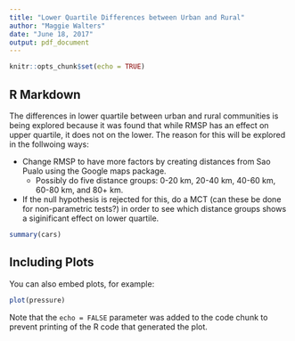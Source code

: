 ```yaml
---
title: "Lower Quartile Differences between Urban and Rural"
author: "Maggie Walters"
date: "June 18, 2017"
output: pdf_document
---
```


```r
knitr::opts_chunk$set(echo = TRUE)
```

## R Markdown

The differences in lower quartile between urban and rural communities is being explored because it was found that while RMSP has an effect on upper quartile, it does not on the lower. The reason for this will be explored in the follwoing ways:

* Change RMSP to have more factors by creating distances from Sao Pualo using the Google maps package. 
    + Possibly do five distance groups: 0-20 km, 20-40 km, 40-60 km, 60-80 km, and 80+ km. 
* If the null hypothesis is rejected for this, do a MCT (can these be done for non-parametric tests?) in order to see which distance groups shows a siginificant effect on lower quartile. 



```r
summary(cars)
```

## Including Plots

You can also embed plots, for example:

```r
plot(pressure)
```

Note that the `echo = FALSE` parameter was added to the code chunk to prevent printing of the R code that generated the plot.
